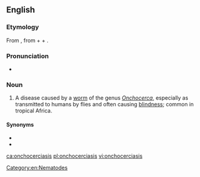 ==English==

===Etymology===
From {{der|en|NL.|Onchocerca|pos=a genus of parasitic worms}}, from {{der|en|grc|ὄγκος||barb}} + {{m|grc|κέρκος||tail}} + {{affix|en|-iasis}}.

===Pronunciation===
* {{IPA|/ɒŋkəsɜːˈkaɪəsɪs/|lang=en}}

===Noun===
{{en-noun|~|onchocerciases}}

# {{lb|en|medicine}} A disease caused by a [[worm]] of the genus ''[[Onchocerca]]'', especially as transmitted to humans by flies and often causing [[blindness]]; common in tropical Africa.

====Synonyms====
* {{l|en|river blindness}}
* {{l|en|Robles' disease}}

[[Category:en:Nematodes]]

[[ca:onchocerciasis]]
[[pl:onchocerciasis]]
[[vi:onchocerciasis]]
